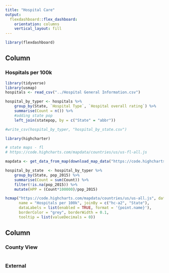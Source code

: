 ```yaml
---
title: "Hospital Care"
output: 
  flexdashboard::flex_dashboard:
    orientation: columns
    vertical_layout: fill
---
```


```r
library(flexdashboard)
```

Column {data-width=650}
-----------------------------------------------------------------------

### Hospitals per 100k

```r
library(tidyverse)
library(usmap)
hospitals <- read_csv("../Hospital General Information.csv")

hospital_by_typer <- hospitals %>%
    group_by(State, `Hospital Type`, `Hospital overall rating`) %>% 
    summarise(Count = n()) %>%
    #adding state pop
    left_join(statepop, by = c("State" = "abbr"))

#write_csv(hospital_by_typer, "hospital_by_state.csv")

library(highcharter)

# state maps - fl
# https://code.highcharts.com/mapdata/countries/us/us-fl-all.js

mapdata <- get_data_from_map(download_map_data("https://code.highcharts.com/mapdata/countries/us/us-all.js"))

hospital_by_state  <- hospital_by_typer %>%
    group_by(State, pop_2015) %>%
    summarise(Count = sum(Count)) %>%
    filter(!is.na(pop_2015)) %>%
    mutate(HPP = (Count*100000)/pop_2015)
```
```r

hcmap("https://code.highcharts.com/mapdata/countries/us/us-all.js", data = hospital_by_state, value = "HPP",
      name = "Hospitals per 100k", joinBy = c("hc-a2", "State"),
      dataLabels = list(enabled = TRUE, format = '{point.name}'),
      borderColor = "grey", borderWidth = 0.1,
      tooltip = list(valueDecimals = 0))

```

Column {data-width=350}
-----------------------------------------------------------------------

### County View

```r

```

### External

```r

```


